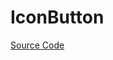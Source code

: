 
<Meta title="Basic/Button/IconButton/Doc" />

# IconButton

<Description of={IconButton} />

[Source Code](https://github.com/Mezzanine-UI/mezzanine/blob/main/packages/react/src/Button/IconButton.tsx)

<ArgsTable of={IconButton} />
